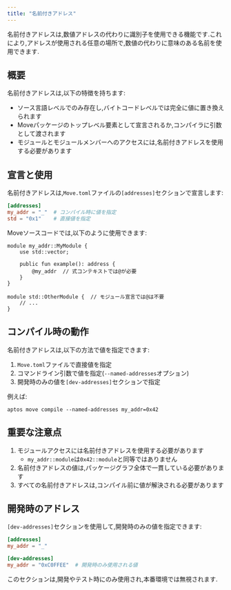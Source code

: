 ```yaml
---
title: "名前付きアドレス"
---
```


名前付きアドレスは,数値アドレスの代わりに識別子を使用できる機能です.これにより,アドレスが使用される任意の場所で,数値の代わりに意味のある名前を使用できます.

## 概要

名前付きアドレスは,以下の特徴を持ちます:

- ソース言語レベルでのみ存在し,バイトコードレベルでは完全に値に置き換えられます
- Moveパッケージのトップレベル要素として宣言されるか,コンパイラに引数として渡されます
- モジュールとモジュールメンバーへのアクセスには,名前付きアドレスを使用する必要があります

## 宣言と使用

名前付きアドレスは,`Move.toml`ファイルの`[addresses]`セクションで宣言します:

```toml
[addresses]
my_addr = "_"  # コンパイル時に値を指定
std = "0x1"    # 直接値を指定
```

Moveソースコードでは,以下のように使用できます:

```move
module my_addr::MyModule {
    use std::vector;
    
    public fun example(): address {
        @my_addr  // 式コンテキストでは@が必要
    }
}

module std::OtherModule {  // モジュール宣言では@は不要
    // ...
}
```

## コンパイル時の動作

名前付きアドレスは,以下の方法で値を指定できます:

1. `Move.toml`ファイルで直接値を指定
2. コマンドライン引数で値を指定(`--named-addresses`オプション)
3. 開発時のみの値を`[dev-addresses]`セクションで指定

例えば:

```shellscript
aptos move compile --named-addresses my_addr=0x42
```

## 重要な注意点

1. モジュールアクセスには名前付きアドレスを使用する必要があります
   - `my_addr::module`は`0x42::module`と同等ではありません
2. 名前付きアドレスの値は,パッケージグラフ全体で一貫している必要があります
3. すべての名前付きアドレスは,コンパイル前に値が解決される必要があります

## 開発時のアドレス

`[dev-addresses]`セクションを使用して,開発時のみの値を指定できます:

```toml
[addresses]
my_addr = "_"

[dev-addresses]
my_addr = "0xC0FFEE"  # 開発時のみ使用される値
```

このセクションは,開発やテスト時にのみ使用され,本番環境では無視されます.
